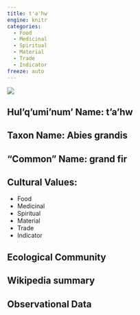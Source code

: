 ```yaml
---
title: t'a'hw
engine: knitr
categories:
  - Food
  - Medicinal
  - Spiritual
  - Material
  - Trade
  - Indicator
freeze: auto
---
```

![](https://inaturalist-open-data.s3.amazonaws.com/photos/83838154/medium.jpeg)

## **Hul'q'umi'num' Name**: t'a'hw
## **Taxon Name**: Abies grandis
## **"Common" Name**: grand fir
## **Cultural Values**:

  - Food
  - Medicinal
  - Spiritual
  - Material
  - Trade
  - Indicator

## **Ecological Community**
## **Wikipedia summary**
## **Observational Data**
